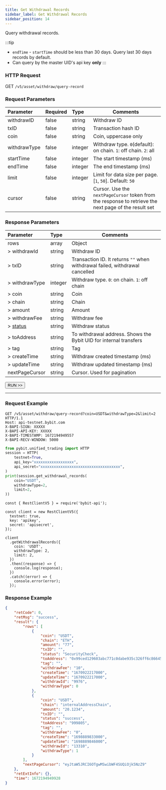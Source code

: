 ```yaml
---
title: Get Withdrawal Records
sidebar_label: Get Withdrawal Records
sidebar_position: 14
---
```


Query withdrawal records.

:::tip
* `endTime` - `startTime` should be less than 30 days. Query last 30 days records by default.
* Can query by the master UID's api key **only**
:::

### HTTP Request
GET `/v5/asset/withdraw/query-record`

### Request Parameters
| Parameter | Required | Type | Comments|
|:----- |:-------|:-----|------ |
|withdrawID |false |string |Withdraw ID |
|txID |false |string |Transaction hash ID |
|coin |false |string |Coin, uppercase only |
|withdrawType |false |integer |Withdraw type. `0`(default): on chain. `1`: off chain. `2`: all|
|startTime |false |integer |The start timestamp (ms) |
|endTime |false |integer |The end timestamp (ms) |
|limit |false |integer |Limit for data size per page. [`1`, `50`]. Default: `50`|
|cursor |false |string |Cursor. Use the `nextPageCursor` token from the response to retrieve the next page of the result set|

### Response Parameters
| Parameter | Type | Comments|
|:----- |:-----|----- |
|rows |array|Object |
|> withdrawId |string |Withdraw ID |
|> txID |string |Transaction ID. It returns `""` when withdrawal failed, withdrawal cancelled|
|> withdrawType |integer |Withdraw type. `0`: on chain. `1`: off chain|
|> coin |string |Coin |
|> chain |string |Chain |
|> amount |string |Amount |
|> withdrawFee |string |Withdraw fee |
|> [status](../../enum#withdrawstatus) |string |Withdraw status |
|> toAddress |string |To withdrawal address. Shows the Bybit UID for internal transfers |
|> tag |string |Tag |
|> createTime |string |Withdraw created timestamp (ms) |
|> updateTime |string |Withdraw updated timestamp (ms) |
|nextPageCursor |string|Cursor. Used for pagination |

<a href="/api-explorer/v5/asset/withdraw-record"><Button>RUN >></Button></a>

---

### Request Example

<Tabs groupId="programming-languages">
<TabItem value="http" label="HTTP">

```http
GET /v5/asset/withdraw/query-record?coin=USDT&withdrawType=2&limit=2 HTTP/1.1
Host: api-testnet.bybit.com
X-BAPI-SIGN: XXXXX
X-BAPI-API-KEY: XXXXX
X-BAPI-TIMESTAMP: 1672194949557
X-BAPI-RECV-WINDOW: 5000
```

</TabItem>
<TabItem value="python" label="Python">

```python
from pybit.unified_trading import HTTP
session = HTTP(
    testnet=True,
    api_key="xxxxxxxxxxxxxxxxxx",
    api_secret="xxxxxxxxxxxxxxxxxxxxxxxxxxxxxxxxxxxx",
)
print(session.get_withdrawal_records(
    coin="USDT",
    withdrawType=2,
    limit=2,
))
```

</TabItem>

<TabItem value="Node" label="Node.js">

```n4js
const { RestClientV5 } = require('bybit-api');

const client = new RestClientV5({
  testnet: true,
  key: 'apikey',
  secret: 'apisecret',
});

client
  .getWithdrawalRecords({
    coin: 'USDT',
    withdrawType: 2,
    limit: 2,
  })
  .then((response) => {
    console.log(response);
  })
  .catch((error) => {
    console.error(error);
  });
```

</TabItem>
</Tabs>

### Response Example

```json
{
    "retCode": 0,
    "retMsg": "success",
    "result": {
        "rows": [
            {
                "coin": "USDT",
                "chain": "ETH",
                "amount": "77",
                "txID": "",
                "status": "SecurityCheck",
                "toAddress": "0x99ced129603abc771c0dabe935c326ff6c86645d",
                "tag": "",
                "withdrawFee": "10",
                "createTime": "1670922217000",
                "updateTime": "1670922217000",
                "withdrawId": "9976",
                "withdrawType": 0
            },
            {
                "coin": "USDT",
                "chain": "internalAddressChain",
                "amount": "20.1234",
                "txID": "",
                "status": "success",
                "toAddress": "999805",
                "tag": "",
                "withdrawFee": "0",
                "createTime": "1698889833000",
                "updateTime": "1698889846000",
                "withdrawId": "13310",
                "withdrawType": 1
            }
        ],
        "nextPageCursor": "eyJtaW5JRCI6OTgwMSwibWF4SUQiOjk5NzZ9"
    },
    "retExtInfo": {},
    "time": 1672194949928
}
```
